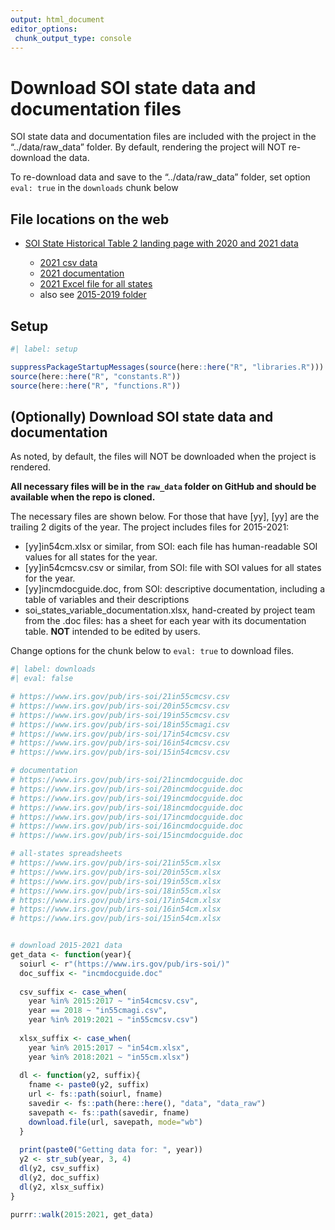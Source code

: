 ```yaml
---
output: html_document
editor_options: 
 chunk_output_type: console
---
```


# Download SOI state data and documentation files

SOI state data and documentation files are included with the project in the "../data/raw_data" folder. By default, rendering the project will NOT re-download the data.

To re-download data and save to the "../data/raw_data" folder, set option `eval: true` in the `downloads` chunk below

## File locations on the web

-   [SOI State Historical Table 2 landing page with 2020 and 2021 data](https://www.irs.gov/statistics/soi-tax-stats-historic-table-2)

    -   [2021 csv data](https://www.irs.gov/pub/irs-soi/21in55cmcsv.csv)
    -   [2021 documentation](https://www.irs.gov/pub/irs-soi/21incmdocguide.doc)
    -   [2021 Excel file for all states](https://www.irs.gov/pub/irs-soi/21in55cm.xlsx)
    -   also see [2015-2019 folder](https://www.irs.gov/statistics/soi-tax-stats-historic-table-2-2015-2019)

## Setup

```r
#| label: setup

suppressPackageStartupMessages(source(here::here("R", "libraries.R")))
source(here::here("R", "constants.R"))
source(here::here("R", "functions.R"))

```


## (Optionally) Download SOI state data and documentation

As noted, by default, the files will NOT be downloaded when the project is rendered. 

**All necessary files will be in the `raw_data` folder on GitHub and should be available when the repo is cloned.**

The necessary files are shown below. For those that have [yy], [yy] are the trailing 2 digits of the year. The project includes files for 2015-2021:

-   [yy]in54cm.xlsx or similar, from SOI: each file has human-readable SOI values for all states for the year.
-   [yy]in54cmcsv.csv or similar, from SOI: file with SOI values for all states for the year.
-   [yy]incmdocguide.doc, from SOI: descriptive documentation, including a table of variables and their descriptions
-   soi_states_variable_documentation.xlsx, hand-created by project team from the .doc files: has a sheet for each year with its documentation table. **NOT** intended to be edited by users.

Change options for the chunk below to `eval: true` to download files.

```r
#| label: downloads
#| eval: false

# https://www.irs.gov/pub/irs-soi/21in55cmcsv.csv
# https://www.irs.gov/pub/irs-soi/20in55cmcsv.csv
# https://www.irs.gov/pub/irs-soi/19in55cmcsv.csv
# https://www.irs.gov/pub/irs-soi/18in55cmagi.csv
# https://www.irs.gov/pub/irs-soi/17in54cmcsv.csv
# https://www.irs.gov/pub/irs-soi/16in54cmcsv.csv
# https://www.irs.gov/pub/irs-soi/15in54cmcsv.csv

# documentation
# https://www.irs.gov/pub/irs-soi/21incmdocguide.doc
# https://www.irs.gov/pub/irs-soi/20incmdocguide.doc
# https://www.irs.gov/pub/irs-soi/19incmdocguide.doc
# https://www.irs.gov/pub/irs-soi/18incmdocguide.doc
# https://www.irs.gov/pub/irs-soi/17incmdocguide.doc
# https://www.irs.gov/pub/irs-soi/16incmdocguide.doc
# https://www.irs.gov/pub/irs-soi/15incmdocguide.doc

# all-states spreadsheets
# https://www.irs.gov/pub/irs-soi/21in55cm.xlsx
# https://www.irs.gov/pub/irs-soi/20in55cm.xlsx
# https://www.irs.gov/pub/irs-soi/19in55cm.xlsx
# https://www.irs.gov/pub/irs-soi/18in55cm.xlsx
# https://www.irs.gov/pub/irs-soi/17in54cm.xlsx
# https://www.irs.gov/pub/irs-soi/16in54cm.xlsx
# https://www.irs.gov/pub/irs-soi/15in54cm.xlsx


# download 2015-2021 data
get_data <- function(year){
  soiurl <- r"(https://www.irs.gov/pub/irs-soi/)"
  doc_suffix <- "incmdocguide.doc"
  
  csv_suffix <- case_when(
    year %in% 2015:2017 ~ "in54cmcsv.csv",
    year == 2018 ~ "in55cmagi.csv",
    year %in% 2019:2021 ~ "in55cmcsv.csv")
  
  xlsx_suffix <- case_when(
    year %in% 2015:2017 ~ "in54cm.xlsx",
    year %in% 2018:2021 ~ "in55cm.xlsx")  
  
  dl <- function(y2, suffix){
    fname <- paste0(y2, suffix)
    url <- fs::path(soiurl, fname)
    savedir <- fs::path(here::here(), "data", "data_raw")
    savepath <- fs::path(savedir, fname)
    download.file(url, savepath, mode="wb")
  }
  
  print(paste0("Getting data for: ", year))
  y2 <- str_sub(year, 3, 4)
  dl(y2, csv_suffix)
  dl(y2, doc_suffix)
  dl(y2, xlsx_suffix)
}

purrr::walk(2015:2021, get_data)

```


